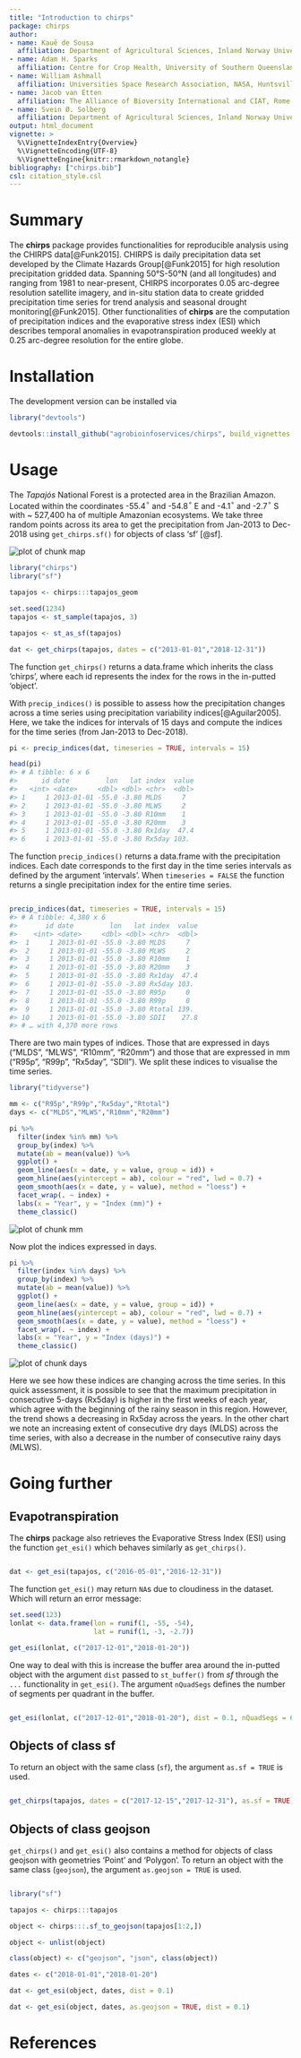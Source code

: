 ```yaml
---
title: "Introduction to chirps"
package: chirps
author:
- name: Kauê de Sousa
  affiliation: Department of Agricultural Sciences, Inland Norway University of Applied Sciences, Hamar, Norway; and The Alliance of Bioversity International and CIAT, Rome, Italy
- name: Adam H. Sparks 
  affiliation: Centre for Crop Health, University of Southern Queensland, Toowoomba, Australia
- name: William Ashmall 
  affiliation: Universities Space Research Association, NASA, Huntsville, USA
- name: Jacob van Etten 
  affiliation: The Alliance of Bioversity International and CIAT, Rome, Italy
- name: Svein Ø. Solberg 
  affiliation: Department of Agricultural Sciences, Inland Norway University of Applied Sciences, Hamar, Norway
output: html_document
vignette: >
  %\VignetteIndexEntry{Overview}
  %\VignetteEncoding{UTF-8}
  %\VignetteEngine{knitr::rmarkdown_notangle}
bibliography: ["chirps.bib"]
csl: citation_style.csl
---
```




# Summary

The **chirps** package provides functionalities for reproducible analysis using the CHIRPS data[@Funk2015]. CHIRPS is daily precipitation data set developed by the Climate Hazards Group[@Funk2015] for high resolution precipitation gridded data. Spanning 50°S-50°N (and all longitudes) and ranging from 1981 to near-present, CHIRPS incorporates 0.05 arc-degree resolution satellite imagery, and in-situ station data to create gridded precipitation time series for trend analysis and seasonal drought monitoring[@Funk2015]. Other functionalities of **chirps** are the computation of precipitation indices and the evaporative stress index (ESI) which describes temporal anomalies in evapotranspiration produced weekly at 0.25 arc-degree resolution for the entire globe.

# Installation

The development version can be installed via


```r
library("devtools")

devtools::install_github("agrobioinfoservices/chirps", build_vignettes = TRUE)

```


# Usage

The *Tapajós* National Forest is a protected area in the Brazilian Amazon. Located within the coordinates -55.4$^{\circ}$ and -54.8$^{\circ}$ E and -4.1$^{\circ}$ and -2.7$^{\circ}$ S with ~ 527,400 ha of multiple Amazonian ecosystems. We take three random points across its area to get the precipitation from Jan-2013 to Dec-2018 using `get_chirps.sf()` for objects of class 'sf' [@sf].

<img src="map.png" title="plot of chunk map" alt="plot of chunk map" style="display: block; margin: auto;" />



```r
library("chirps")
library("sf")

tapajos <- chirps:::tapajos_geom

set.seed(1234)
tapajos <- st_sample(tapajos, 3)

tapajos <- st_as_sf(tapajos)

dat <- get_chirps(tapajos, dates = c("2013-01-01","2018-12-31"))

```


The function `get_chirps()` returns a data.frame which inherits the class 'chirps', where each id represents the index for the rows in the in-putted 'object'. 

With `precip_indices()` is possible to assess how the precipitation changes across a time series using precipitation variability indices[@Aguilar2005]. Here, we take the indices for intervals of 15 days and compute the indices for the time series (from Jan-2013 to Dec-2018).


```r
pi <- precip_indices(dat, timeseries = TRUE, intervals = 15)

head(pi)
#> # A tibble: 6 x 6
#>      id date         lon   lat index  value
#>   <int> <date>     <dbl> <dbl> <chr>  <dbl>
#> 1     1 2013-01-01 -55.0 -3.80 MLDS     7  
#> 2     1 2013-01-01 -55.0 -3.80 MLWS     2  
#> 3     1 2013-01-01 -55.0 -3.80 R10mm    1  
#> 4     1 2013-01-01 -55.0 -3.80 R20mm    3  
#> 5     1 2013-01-01 -55.0 -3.80 Rx1day  47.4
#> 6     1 2013-01-01 -55.0 -3.80 Rx5day 103.
```

The function `precip_indices()` returns a data.frame with the precipitation indices. Each date corresponds to the first day in the time series intervals as defined by the argument 'intervals'. When `timeseries = FALSE` the function returns a single precipitation index for the entire time series.


```r

precip_indices(dat, timeseries = TRUE, intervals = 15)
#> # A tibble: 4,380 x 6
#>       id date         lon   lat index  value
#>    <int> <date>     <dbl> <dbl> <chr>  <dbl>
#>  1     1 2013-01-01 -55.0 -3.80 MLDS     7  
#>  2     1 2013-01-01 -55.0 -3.80 MLWS     2  
#>  3     1 2013-01-01 -55.0 -3.80 R10mm    1  
#>  4     1 2013-01-01 -55.0 -3.80 R20mm    3  
#>  5     1 2013-01-01 -55.0 -3.80 Rx1day  47.4
#>  6     1 2013-01-01 -55.0 -3.80 Rx5day 103. 
#>  7     1 2013-01-01 -55.0 -3.80 R95p     0  
#>  8     1 2013-01-01 -55.0 -3.80 R99p     0  
#>  9     1 2013-01-01 -55.0 -3.80 Rtotal 139. 
#> 10     1 2013-01-01 -55.0 -3.80 SDII    27.8
#> # … with 4,370 more rows
```

There are two main types of indices. Those that are expressed in days ("MLDS", "MLWS", "R10mm", "R20mm") and those that are expressed in mm ("R95p", "R99p", "Rx5day", "SDII"). We split these indices to visualise the time series.



```r
library("tidyverse")

mm <- c("R95p","R99p","Rx5day","Rtotal")
days <- c("MLDS","MLWS","R10mm","R20mm")

pi %>% 
  filter(index %in% mm) %>% 
  group_by(index) %>% 
  mutate(ab = mean(value)) %>% 
  ggplot() +
  geom_line(aes(x = date, y = value, group = id)) + 
  geom_hline(aes(yintercept = ab), colour = "red", lwd = 0.7) +
  geom_smooth(aes(x = date, y = value), method = "loess") +
  facet_wrap(. ~ index) +
  labs(x = "Year", y = "Index (mm)") +
  theme_classic()
```

<img src="mm-1.png" title="plot of chunk mm" alt="plot of chunk mm" style="display: block; margin: auto;" />


Now plot the indices expressed in days.


```r
pi %>% 
  filter(index %in% days) %>% 
  group_by(index) %>% 
  mutate(ab = mean(value)) %>% 
  ggplot() +
  geom_line(aes(x = date, y = value, group = id)) + 
  geom_hline(aes(yintercept = ab), colour = "red", lwd = 0.7) + 
  geom_smooth(aes(x = date, y = value), method = "loess") +
  facet_wrap(. ~ index) +
  labs(x = "Year", y = "Index (days)") +
  theme_classic()
```

<img src="days-1.png" title="plot of chunk days" alt="plot of chunk days" style="display: block; margin: auto;" />

Here we see how these indices are changing across the time series. In this quick assessment, it is possible to see that the maximum precipitation in consecutive 5-days (Rx5day) is higher in the first weeks of each year, which agree with the beginning of the rainy season in this region. However, the trend shows a decreasing in Rx5day across the years. In the other chart we note an increasing extent of consecutive dry days (MLDS) across the time series, with also a decrease in the number of consecutive rainy days (MLWS).  

# Going further

## Evapotranspiration 

The **chirps** package also retrieves the Evaporative Stress Index (ESI) using the function `get_esi()` which behaves similarly as `get_chirps()`. 


```r

dat <- get_esi(tapajos, c("2016-05-01","2016-12-31"))

```

The function `get_esi()` may return `NA`s due to cloudiness in the dataset. Which will return an error message:


```r
set.seed(123)
lonlat <- data.frame(lon = runif(1, -55, -54),
                     lat = runif(1, -3, -2.7))

get_esi(lonlat, c("2017-12-01","2018-01-20"))

```

One way to deal with this is increase the buffer area around the in-putted object with the argument `dist` passed to `st_buffer()` from *sf* through the `...` functionality in `get_esi()`. The argument `nQuadSegs` defines the number of segments per quadrant in the buffer.  


```r

get_esi(lonlat, c("2017-12-01","2018-01-20"), dist = 0.1, nQuadSegs = 6)

```

## Objects of class sf

To return an object with the same class (`sf`), the argument `as.sf = TRUE` is used.



```r

get_chirps(tapajos, dates = c("2017-12-15","2017-12-31"), as.sf = TRUE)

```
## Objects of class geojson

`get_chirps()` and `get_esi()` also contains a method for objects of class geojson with geometries 'Point' and 'Polygon'. To return an object with the same class (`geojson`), the argument `as.geojson = TRUE` is used.



```r

library("sf")

tapajos <- chirps:::tapajos

object <- chirps:::.sf_to_geojson(tapajos[1:2,])

object <- unlist(object)

class(object) <- c("geojson", "json", class(object))

dates <- c("2018-01-01","2018-01-20")

dat <- get_esi(object, dates, dist = 0.1)

dat <- get_esi(object, dates, as.geojson = TRUE, dist = 0.1)

```

# References




